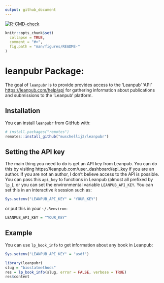 ```yaml
---
output: github_document
---
```


<!-- badges: start -->
[![R-CMD-check](https://github.com/muschellij2/leanpubr/actions/workflows/R-CMD-check.yaml/badge.svg)](https://github.com/muschellij2/leanpubr/actions/workflows/R-CMD-check.yaml)
<!-- badges: end -->

<!-- README.md is generated from README.Rmd. Please edit that file -->

```r
knitr::opts_chunk$set(
  collapse = TRUE,
  comment = "#>",
  fig.path = "man/figures/README-"
)
```
# leanpubr Package: 
The goal of `leanpubr` is to provide provides access to the 'Leanpub' 'API' <https://leanpub.com/help/api> for gathering information about publications and submissions to the 'Leanpub' platform.

## Installation

You can install `leanpubr` from GitHub with:

```r
# install.packages("remotes")
remotes::install_github("muschellij2/leanpubr")
```

## Setting the API key
The main thing you need to do is get an API key from Leanpub.  You can do this by visiting https://leanpub.com/user_dashboard/api_key if you are an author.  If you are not an author, I don't believe access to the API is possible.  You can pass this `api_key` to functions in Leanpub (almost all prefixed by `lp_`), or you can set the environmental variable `LEANPUB_API_KEY`.  You can set this in an interactive `R` session such as:

```r
Sys.setenv("LEANPUB_API_KEY" = "YOUR_KEY")
```

or put this in your `~/.Renviron`:

```r
LEANPUB_API_KEY = "YOUR_KEY"
```


## Example

You can use `lp_book_info` to get information about any book in Leanpub:

```r
Sys.setenv("LEANPUB_API_KEY" = "asdf")
```

```r
library(leanpubr)
slug = "biostatmethods"
res = lp_book_info(slug, error = FALSE, verbose = TRUE)
res$content
```
